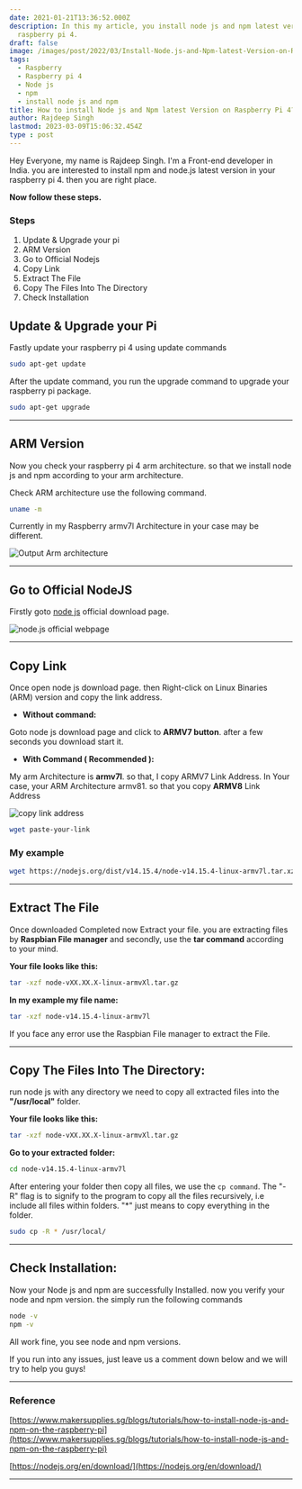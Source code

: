 ```yaml
---
date: 2021-01-21T13:36:52.000Z
description: In this my article, you install node js and npm latest version in your
  raspberry pi 4.
draft: false
image: /images/post/2022/03/Install-Node.js-and-Npm-latest-Version-on-Raspberry-Pi-4.png
tags:
  - Raspberry
  - Raspberry pi 4
  - Node js
  - npm
  - install node js and npm
title: How to install Node js and Npm latest Version on Raspberry Pi 4?
author: Rajdeep Singh
lastmod: 2023-03-09T15:06:32.454Z
type : post
---
```


Hey Everyone, my name is Rajdeep Singh. I'm a Front-end developer in India. you
are interested to install npm and node.js latest version in your raspberry pi 4.
then you are right place.

**Now follow these steps.**

### Steps

1. Update & Upgrade your pi
2. ARM Version
3. Go to Official Nodejs
4. Copy Link
5. Extract The File
6. Copy The Files Into The Directory
7. Check Installation

## Update & Upgrade your Pi

Fastly update your raspberry pi 4 using update commands

```bash
sudo apt-get update
```

After the update command, you run the upgrade command to upgrade your raspberry pi
package.

```bash
sudo apt-get upgrade
```

---

## ARM Version

Now you check your raspberry pi 4 arm architecture. so that we install node js and npm
according to your arm architecture.

Check ARM architecture use the following command.

```bash
uname -m
```

Currently in my Raspberry armv7l Architecture in your case may be different.

![Output Arm architecture](/images/post/2021/01/RASPI-4.png "Output Arm architecture")

---

## Go to Official NodeJS

Firstly goto [node js](https://nodejs.org/en/download/) official download page.

![node.js official webpage](/images/post/2021/01/node.js-webpage.png "node.js official webpage")

---

## Copy Link

Once open node js download page. then Right-click on Linux Binaries (ARM)
version and copy the link address.

- **Without command:**

Goto node js download page and click to **ARMV7 button**. after a few seconds
you download start it.

- **With Command ( Recommended ):**

My arm Architecture is **armv7l**. so that, I copy ARMV7 Link Address. In Your
case, your ARM Architecture armv81. so that you copy **ARMV8** Link Address

![copy link address](/images/post/2021/01/copy-link-address.png "copy link address")

```bash
wget paste-your-link
```

### My example

```bash
wget https://nodejs.org/dist/v14.15.4/node-v14.15.4-linux-armv7l.tar.xz
```

---

## Extract The File

Once downloaded Completed now Extract your file. you are extracting files by
**Raspbian File manager** and secondly, use the **tar command** according to
your mind.

**Your file looks like this:**

```bash
tar -xzf node-vXX.XX.X-linux-armvXl.tar.gz
```

**In my example my file name:**

```bash
tar -xzf node-v14.15.4-linux-armv7l
```
<Alert color="blue">
If you face any error use the Raspbian File manager to
extract the File.
</Alert>

---

## Copy The Files Into The Directory:

run node js with any directory we need to copy all extracted files into the
**"/usr/local"** folder.

**Your file looks like this:**

```bash
tar -xzf node-vXX.XX.X-linux-armvXl.tar.gz
```

**Go to your extracted folder:**

```bash
cd node-v14.15.4-linux-armv7l
```

After entering your folder then copy all files, we use the `cp command`. The
"-R" flag is to signify to the program to copy all the files recursively, i.e
include all files within folders. "*" just means to copy everything in the
folder.

```bash
sudo cp -R * /usr/local/
```

---

## Check Installation:

Now your Node js and npm are successfully Installed. now you verify your node
and npm version. the simply run the following commands

```bash
node -v
npm -v
```

All work fine, you see node and npm versions.

If you run into any issues, just leave us a comment down below and we will try
to help you guys!

---

### Reference

[https://www.makersupplies.sg/blogs/tutorials/how-to-install-node-js-and-npm-on-the-raspberry-pi](https://www.makersupplies.sg/blogs/tutorials/how-to-install-node-js-and-npm-on-the-raspberry-pi)

[https://nodejs.org/en/download/](https://nodejs.org/en/download/)

---
